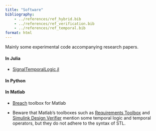 ```yaml
---
title: "Software"
bibliography: 
    - ../references/ref_hybrid.bib
    - ../references/ref_verification.bib
    - ../references/ref_temporal.bib
format: html
---
```


Mainly some experimental code accompanying research papers.

#### In Julia

- [SignalTemporalLogic.jl](https://github.com/sisl/SignalTemporalLogic.jl)

#### In Python

#### In Matlab

- [Breach](https://github.com/decyphir/breach) toolbox for Matlab

- Beware that Matlab's toolboxes such as [Requirements Toolbox](https://www.mathworks.com/products/requirements-toolbox.html) and [Simulink Design Verifier](https://www.mathworks.com/products/simulink-design-verifier.html) mention some temporal logic and temporal operators, but they do not adhere to the syntax of STL.
